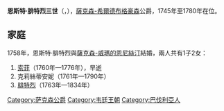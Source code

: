 {{Multiple issues|
{{Expand language|1=en|time=2021-01-22T08:36:50+00:00}}
{{Unreferenced|time=2021-01-22T08:36:50+00:00}}
}}
{{Infobox noble
| name        = 恩斯特·腓特烈三世
| image       = Ernest Frederick III of Saxe-Hildburghausen.JPG
| image_size  = 200px
| succession  = 薩克森-希爾德布格豪森公爵
| reign       = 1745年 — 1780年
| predecessor = [[恩斯特·腓特烈二世|恩斯特·腓特烈二世]]
| successor   = [[弗里德里希_(薩克森-阿爾滕堡)|腓特烈]]
| birth_date  = {{birth date|1727|6|10|df=y}}
| birth_place = [[巴伐利亚州柯尼希斯贝格|柯尼希斯貝格]]
| death_date  = {{death date and age|1780|9|23|1727|6|10||df=y}}
| death_place = [[施特勞夫海恩|施特勞夫海恩]]
| noble family= [[韋廷王朝|韋廷王朝]]
| father      = [[恩斯特·腓特烈二世|恩斯特·腓特烈二世]]
| mother      = {{link-en|埃爾巴赫-菲爾斯特瑙的卡羅琳|Countess Caroline of Erbach-Fürstenau}}
}}
'''恩斯特·腓特烈三世'''（{{lang-de|Ernst Friedrich III.}}，{{bd|1727年|6月10日|1780年|9月23日}}），[[薩克森-希爾德布格豪森|薩克森-希爾德布格豪森]]公爵，1745年至1780年在位。

== 家庭 ==
1758年，恩斯特·腓特烈與[[薩克森-威瑪的恩尼絲汀|薩克森-威瑪的恩尼絲汀]]結婚，兩人共有1子2女：
# [[薩克森-希爾德布格豪森的索菲|索菲]]（1760年—1776年），早逝
# 克莉絲蒂安妮（1761年—1790年）
# [[弗里德里希_(薩克森-阿爾滕堡)|腓特烈]]（1763年—1834年）



{{s-start}}
{{s-hou|[[韋廷王朝|韋廷王朝]]|1727年|6月10日|1780年|9月23日}}
{{S-reg}}
{{s-bef|before=[[恩斯特·腓特烈二世|恩斯特·腓特烈二世]]}}
{{s-ttl|title=[[薩克森公爵|薩克森-希爾德布格豪森公爵]]|years=1745年–1780年}}
{{s-aft|after=[[弗里德里希_(薩克森-阿爾滕堡)|弗里德里希]]}}
{{s-end}}

[[Category:萨克森公爵|Category:萨克森公爵]]
[[Category:韦廷王朝|Category:韦廷王朝]]
[[Category:巴伐利亞人|Category:巴伐利亞人]]